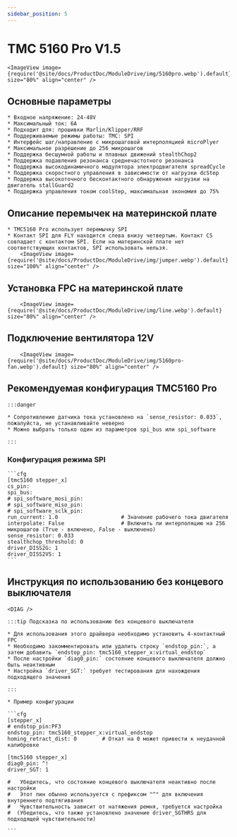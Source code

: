 ```yaml
---
sidebar_position: 5
---
```







# TMC 5160 Pro V1.5

    <ImageView image={require('@site/docs/ProductDoc/ModuleDrive/img/5160pro.webp').default} size="80%" align="center" />

## Основные параметры

    * Входное напряжение: 24-48V
    * Максимальный ток: 6A
    * Подходит для: прошивки Marlin/Klipper/RRF
    * Поддерживаемые режимы работы: TMC: SPI
    * Интерфейс шаг/направление с микрошаговой интерполяцией microPlyer
    * Максимальное разрешение до 256 микрошагов
    * Поддержка бесшумной работы и плавных движений stealthChop2
    * Поддержка подавления резонанса среднечастотного резонанса
    * Поддержка высокодинамичного модулятора электродвигателя spreadCycle
    * Поддержка скоростного управления в зависимости от нагрузки dcStep
    * Поддержка высокоточного бесконтактного обнаружения нагрузки на двигатель stallGuard2
    * Поддержка управления током coolStep, максимальная экономия до 75%

## Описание перемычек на материнской плате

    * TMC5160 Pro использует перемычку SPI
    * Контакт SPI для FLY находится слева внизу четвертым. Контакт CS совпадает с контактом SPI. Если на материнской плате нет соответствующих контактов, SPI использовать нельзя.
        <ImageView image={require('@site/docs/ProductDoc/ModuleDrive/img/jumper.webp').default} size="100%" align="center" />

## Установка FPC на материнской плате

        <ImageView image={require('@site/docs/ProductDoc/ModuleDrive/img/line.webp').default} size="80%" align="center" />

## Подключение вентилятора 12V

        <ImageView image={require('@site/docs/ProductDoc/ModuleDrive/img/5160pro-fan.webp').default} size="80%" align="center" />


## Рекомендуемая конфигурация TMC5160 Pro

    :::danger

    * Сопротивление датчика тока установлено на `sense_resistor: 0.033`, пожалуйста, не устанавливайте неверно
    * Можно выбрать только один из параметров spi_bus или spi_software
    
    :::

### Конфигурация режима SPI

    ```cfg
    [tmc5160 stepper_x]
    cs_pin:
    spi_bus:
    # spi_software_mosi_pin:
    # spi_software_miso_pin:
    # spi_software_sclk_pin: 
    run_current: 1.0                    # Значение рабочего тока двигателя
    interpolate: False                  # Включить ли интерполяцию на 256 микрошагов (True - включено, False - выключено)
    sense_resistor: 0.033
    stealthchop_threshold: 0
    driver_DISS2G: 1
    driver_DISS2VS: 1
    ```

## Инструкция по использованию без концевого выключателя

    <DIAG />

    :::tip Подсказка по использованию без концевого выключателя

    * Для использования этого драйвера необходимо установить 4-контактный FPC
    * Необходимо закомментировать или удалить строку `endstop_pin:`, а затем добавить `endstop_pin: tmc5160_stepper_x:virtual_endstop`
    * После настройки `diag0_pin:` состояние концевого выключателя должно быть неактивным
    * Настройка `driver_SGT:` требует тестирования для нахождения подходящего значения

    :::

    * Пример конфигурации

    ```cfg
    [stepper_x]
    # endstop_pin:PF3
    endstop_pin: tmc5160_stepper_x:virtual_endstop
    homing_retract_dist: 0        # Откат на 0 может привести к неудачной калибровке

    [tmc5160 stepper_x]
    diag0_pin: ^!
    driver_SGT: 1

    #   Убедитесь, что состояние концевого выключателя неактивно после настройки
    #   Этот пин обычно используется с префиксом "^" для включения внутреннего подтягивания
    #   Чувствительность зависит от натяжения ремня, требуется настройка
    #  (Убедитесь, что также установлено значение driver_SGTHRS для подходящей чувствительности)

    ```